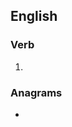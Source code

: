 {{also|restâtes}}
==English==

===Verb===
{{head|en|verb form}}

# {{en-third-person singular of|restate}}

===Anagrams===
* {{anagrams|en|a=aeersstt|estreats|retastes}}